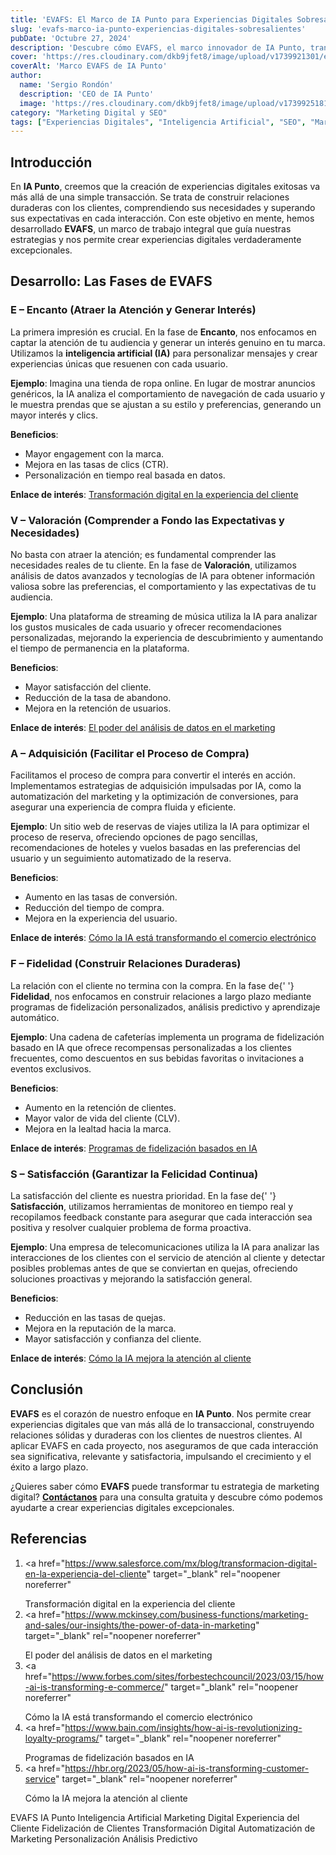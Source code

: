 ```yaml
---
title: 'EVAFS: El Marco de IA Punto para Experiencias Digitales Sobresalientes'
slug: 'evafs-marco-ia-punto-experiencias-digitales-sobresalientes'
pubDate: 'Octubre 27, 2024'
description: 'Descubre cómo EVAFS, el marco innovador de IA Punto, transforma experiencias digitales con IA, fidelizando clientes y potenciando el crecimiento.'
cover: 'https://res.cloudinary.com/dkb9jfet8/image/upload/v1739921301/evaf3_tirklj.jpg'
coverAlt: 'Marco EVAFS de IA Punto'
author:
  name: 'Sergio Rondón'
  description: 'CEO de IA Punto'
  image: 'https://res.cloudinary.com/dkb9jfet8/image/upload/v1739925181/sergio_gdcaeh.png'
category: "Marketing Digital y SEO"
tags: ["Experiencias Digitales", "Inteligencia Artificial", "SEO", "Marketing Digital", "Innovación"]
---
```


<h2 id="introduccion">Introducción</h2>

En <strong>IA Punto</strong>, creemos que la creación de experiencias digitales exitosas va más allá de una simple transacción. Se trata de construir relaciones duraderas con los clientes, comprendiendo sus necesidades y superando sus expectativas en cada interacción. Con este objetivo en mente, hemos desarrollado <strong>EVAFS</strong>, un marco de trabajo integral que guía nuestras estrategias y nos permite crear experiencias digitales verdaderamente excepcionales.

<h2 id="fases-evafs">Desarrollo: Las Fases de EVAFS</h2>

<h3 id="encanto">E – Encanto (Atraer la Atención y Generar Interés)</h3>
<p>
  La primera impresión es crucial. En la fase de <strong>Encanto</strong>, nos
  enfocamos en captar la atención de tu audiencia y generar un interés genuino
  en tu marca. Utilizamos la <strong>inteligencia artificial (IA)</strong> para
  personalizar mensajes y crear experiencias únicas que resuenen con cada
  usuario.
</p>

**Ejemplo**: Imagina una tienda de ropa online. En lugar de mostrar anuncios genéricos, la IA analiza el comportamiento de navegación de cada usuario y le muestra prendas que se ajustan a su estilo y preferencias, generando un mayor interés y clics.

**Beneficios**:

- Mayor engagement con la marca.
- Mejora en las tasas de clics (CTR).
- Personalización en tiempo real basada en datos.

**Enlace de interés**: [Transformación digital en la experiencia del cliente](https://www.salesforce.com/mx/blog/transformacion-digital-en-la-experiencia-del-cliente)

<h3 id="valoracion">
  V – Valoración (Comprender a Fondo las Expectativas y Necesidades)
</h3>
<p>
  No basta con atraer la atención; es fundamental comprender las necesidades
  reales de tu cliente. En la fase de <strong>Valoración</strong>, utilizamos
  análisis de datos avanzados y tecnologías de IA para obtener información
  valiosa sobre las preferencias, el comportamiento y las expectativas de tu
  audiencia.
</p>

**Ejemplo**: Una plataforma de streaming de música utiliza la IA para analizar los gustos musicales de cada usuario y ofrecer recomendaciones personalizadas, mejorando la experiencia de descubrimiento y aumentando el tiempo de permanencia en la plataforma.

**Beneficios**:

- Mayor satisfacción del cliente.
- Reducción de la tasa de abandono.
- Mejora en la retención de usuarios.

**Enlace de interés**: [El poder del análisis de datos en el marketing](https://www.mckinsey.com/business-functions/marketing-and-sales/our-insights/the-power-of-data-in-marketing)

<h3 id="adquisicion">A – Adquisición (Facilitar el Proceso de Compra)</h3>
<p>
  Facilitamos el proceso de compra para convertir el interés en acción.
  Implementamos estrategias de adquisición impulsadas por IA, como la
  automatización del marketing y la optimización de conversiones, para asegurar
  una experiencia de compra fluida y eficiente.
</p>

**Ejemplo**: Un sitio web de reservas de viajes utiliza la IA para optimizar el proceso de reserva, ofreciendo opciones de pago sencillas, recomendaciones de hoteles y vuelos basadas en las preferencias del usuario y un seguimiento automatizado de la reserva.

**Beneficios**:

- Aumento en las tasas de conversión.
- Reducción del tiempo de compra.
- Mejora en la experiencia del usuario.

**Enlace de interés**: [Cómo la IA está transformando el comercio electrónico](https://www.forbes.com/sites/forbestechcouncil/2023/03/15/how-ai-is-transforming-e-commerce/)

<h3 id="fidelidad">F – Fidelidad (Construir Relaciones Duraderas)</h3>
<p>
  La relación con el cliente no termina con la compra. En la fase de{' '}
  <strong>Fidelidad</strong>, nos enfocamos en construir relaciones a largo
  plazo mediante programas de fidelización personalizados, análisis predictivo y
  aprendizaje automático.
</p>

**Ejemplo**: Una cadena de cafeterías implementa un programa de fidelización basado en IA que ofrece recompensas personalizadas a los clientes frecuentes, como descuentos en sus bebidas favoritas o invitaciones a eventos exclusivos.

**Beneficios**:

- Aumento en la retención de clientes.
- Mayor valor de vida del cliente (CLV).
- Mejora en la lealtad hacia la marca.

**Enlace de interés**: [Programas de fidelización basados en IA](https://www.bain.com/insights/how-ai-is-revolutionizing-loyalty-programs/)

<h3 id="satisfaccion">S – Satisfacción (Garantizar la Felicidad Continua)</h3>
<p>
  La satisfacción del cliente es nuestra prioridad. En la fase de{' '}
  <strong>Satisfacción</strong>, utilizamos herramientas de monitoreo en tiempo
  real y recopilamos feedback constante para asegurar que cada interacción sea
  positiva y resolver cualquier problema de forma proactiva.
</p>

**Ejemplo**: Una empresa de telecomunicaciones utiliza la IA para analizar las interacciones de los clientes con el servicio de atención al cliente y detectar posibles problemas antes de que se conviertan en quejas, ofreciendo soluciones proactivas y mejorando la satisfacción general.

**Beneficios**:

- Reducción en las tasas de quejas.
- Mejora en la reputación de la marca.
- Mayor satisfacción y confianza del cliente.

**Enlace de interés**: [Cómo la IA mejora la atención al cliente](https://hbr.org/2023/05/how-ai-is-transforming-customer-service)

<h2 id="conclusion">Conclusión</h2>

<strong>EVAFS</strong> es el corazón de nuestro enfoque en
<strong>IA Punto</strong>. Nos permite crear experiencias digitales que van más
allá de lo transaccional, construyendo relaciones sólidas y duraderas con los
clientes de nuestros clientes. Al aplicar EVAFS en cada proyecto, nos aseguramos
de que cada interacción sea significativa, relevante y satisfactoria, impulsando
el crecimiento y el éxito a largo plazo.

¿Quieres saber cómo **EVAFS** puede transformar tu estrategia de marketing digital? **[Contáctanos](https://www.iapunto.com/contacto)** para una consulta gratuita y descubre cómo podemos ayudarte a crear experiencias digitales excepcionales.

<h2 id="referencias">Referencias</h2>

1. <a
     href="https://www.salesforce.com/mx/blog/transformacion-digital-en-la-experiencia-del-cliente"
     target="_blank"
     rel="noopener noreferrer"
   >
     Transformación digital en la experiencia del cliente
   </a>
2. <a
     href="https://www.mckinsey.com/business-functions/marketing-and-sales/our-insights/the-power-of-data-in-marketing"
     target="_blank"
     rel="noopener noreferrer"
   >
     El poder del análisis de datos en el marketing
   </a>
3. <a
     href="https://www.forbes.com/sites/forbestechcouncil/2023/03/15/how-ai-is-transforming-e-commerce/"
     target="_blank"
     rel="noopener noreferrer"
   >
     Cómo la IA está transformando el comercio electrónico
   </a>
4. <a
     href="https://www.bain.com/insights/how-ai-is-revolutionizing-loyalty-programs/"
     target="_blank"
     rel="noopener noreferrer"
   >
     Programas de fidelización basados en IA
   </a>
5. <a
     href="https://hbr.org/2023/05/how-ai-is-transforming-customer-service"
     target="_blank"
     rel="noopener noreferrer"
   >
     Cómo la IA mejora la atención al cliente
   </a>

<div class="flex flex-wrap gap-2 mt-8">
  <span class="inline-block px-3 py-1 bg-primary-100 text-primary-700 text-xs font-semibold rounded-full shadow-sm">
    EVAFS
  </span>
  <span class="inline-block px-3 py-1 bg-primary-100 text-primary-700 text-xs font-semibold rounded-full shadow-sm">
    IA Punto
  </span>
  <span class="inline-block px-3 py-1 bg-primary-100 text-primary-700 text-xs font-semibold rounded-full shadow-sm">
    Inteligencia Artificial
  </span>
  <span class="inline-block px-3 py-1 bg-primary-100 text-primary-700 text-xs font-semibold rounded-full shadow-sm">
    Marketing Digital
  </span>
  <span class="inline-block px-3 py-1 bg-primary-100 text-primary-700 text-xs font-semibold rounded-full shadow-sm">
    Experiencia del Cliente
  </span>
  <span class="inline-block px-3 py-1 bg-primary-100 text-primary-700 text-xs font-semibold rounded-full shadow-sm">
    Fidelización de Clientes
  </span>
  <span class="inline-block px-3 py-1 bg-primary-100 text-primary-700 text-xs font-semibold rounded-full shadow-sm">
    Transformación Digital
  </span>
  <span class="inline-block px-3 py-1 bg-primary-100 text-primary-700 text-xs font-semibold rounded-full shadow-sm">
    Automatización de Marketing
  </span>
  <span class="inline-block px-3 py-1 bg-primary-100 text-primary-700 text-xs font-semibold rounded-full shadow-sm">
    Personalización
  </span>
  <span class="inline-block px-3 py-1 bg-primary-100 text-primary-700 text-xs font-semibold rounded-full shadow-sm">
    Análisis Predictivo
  </span>
</div>
